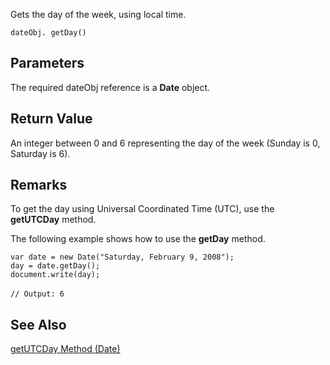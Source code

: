 Gets the day of the week, using local time.

 dateObj. getDay() 
==Parameters==
The required dateObj reference is a '''Date''' object.


==Return Value==
An integer between 0 and 6 representing the day of the week (Sunday is 0, Saturday is 6).


==Remarks==
To get the day using Universal Coordinated Time (UTC), use the '''getUTCDay''' method.

The following example shows how to use the '''getDay''' method.

 var date = new Date("Saturday, February 9, 2008");
 day = date.getDay();
 document.write(day);
 
 // Output: 6

==See Also==

              
[[javascript/Date/getUTCDay|getUTCDay Method (Date)]]
